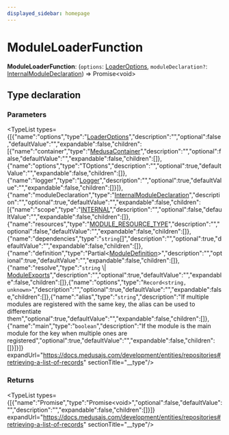 ```yaml
---
displayed_sidebar: homepage
---
```



# ModuleLoaderFunction

 **ModuleLoaderFunction**: (`options`: [LoaderOptions](medusa.LoaderOptions.mdx), `moduleDeclaration?`: [InternalModuleDeclaration](medusa.InternalModuleDeclaration.mdx)) => Promise&#60;void&#62;

## Type declaration

### Parameters

<TypeList types={[{"name":"options","type":"[LoaderOptions](medusa.LoaderOptions.mdx)","description":"","optional":false,"defaultValue":"","expandable":false,"children":[{"name":"container","type":"[MedusaContainer](medusa.MedusaContainer-2.mdx)","description":"","optional":false,"defaultValue":"","expandable":false,"children":[]},{"name":"options","type":"TOptions","description":"","optional":true,"defaultValue":"","expandable":false,"children":[]},{"name":"logger","type":"[Logger](../interfaces/medusa.Logger-1.mdx)","description":"","optional":true,"defaultValue":"","expandable":false,"children":[]}]},{"name":"moduleDeclaration","type":"[InternalModuleDeclaration](medusa.InternalModuleDeclaration.mdx)","description":"","optional":true,"defaultValue":"","expandable":false,"children":[{"name":"scope","type":"[INTERNAL](../../modules/medusa.mdx#internal)","description":"","optional":false,"defaultValue":"","expandable":false,"children":[]},{"name":"resources","type":"[MODULE_RESOURCE_TYPE](../enums/medusa.MODULE_RESOURCE_TYPE.mdx)","description":"","optional":false,"defaultValue":"","expandable":false,"children":[]},{"name":"dependencies","type":"`string`[]","description":"","optional":true,"defaultValue":"","expandable":false,"children":[]},{"name":"definition","type":"Partial&#60;[ModuleDefinition](medusa.ModuleDefinition.mdx)&#62;","description":"","optional":true,"defaultValue":"","expandable":false,"children":[]},{"name":"resolve","type":"`string` \\| [ModuleExports](medusa.ModuleExports.mdx)","description":"","optional":true,"defaultValue":"","expandable":false,"children":[]},{"name":"options","type":"`Record<string, unknown>`","description":"","optional":true,"defaultValue":"","expandable":false,"children":[]},{"name":"alias","type":"`string`","description":"If multiple modules are registered with the same key, the alias can be used to differentiate them","optional":true,"defaultValue":"","expandable":false,"children":[]},{"name":"main","type":"`boolean`","description":"If the module is the main module for the key when multiple ones are registered","optional":true,"defaultValue":"","expandable":false,"children":[]}]}]} expandUrl="https://docs.medusajs.com/development/entities/repositories#retrieving-a-list-of-records" sectionTitle="__type"/>

### Returns

<TypeList types={[{"name":"Promise","type":"Promise&#60;void&#62;","optional":false,"defaultValue":"","description":"","expandable":false,"children":[]}]} expandUrl="https://docs.medusajs.com/development/entities/repositories#retrieving-a-list-of-records" sectionTitle="__type"/>
